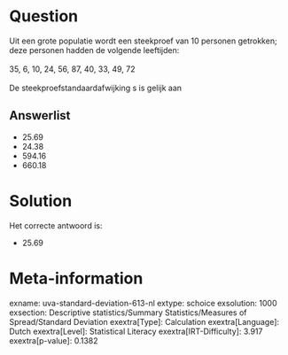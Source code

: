 Question
========

Uit een grote populatie wordt een steekproef van 10 personen getrokken;
deze personen hadden de volgende leeftijden:\
\
35, 6, 10, 24, 56, 87, 40, 33, 49, 72\
\
De steekproefstandaardafwijking s is gelijk aan

Answerlist
----------

* 25.69
* 24.38
* 594.16
* 660.18

Solution
========

Het correcte antwoord is: 

* 25.69

Meta-information
================
exname: uva-standard-deviation-613-nl
extype: schoice
exsolution: 1000
exsection: Descriptive statistics/Summary Statistics/Measures of Spread/Standard Deviation
exextra[Type]: Calculation
exextra[Language]: Dutch
exextra[Level]: Statistical Literacy
exextra[IRT-Difficulty]: 3.917
exextra[p-value]: 0.1382
